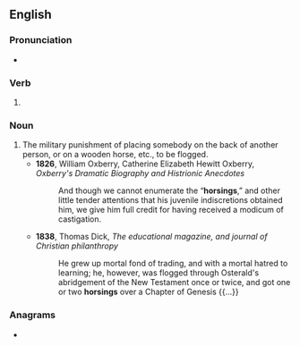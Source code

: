 ==English==

===Pronunciation===
* {{rhymes|ɔː(ɹ)sɪŋ|lang=en}}

===Verb===
{{head|en|present participle}}

# {{present participle of|horse|lang=en|nocat=1}}

===Noun===
{{en-noun}}

# The military punishment of placing somebody on the back of another person, or on a wooden horse, etc., to be flogged.
#* '''1826''', William Oxberry, ‎Catherine Elizabeth Hewitt Oxberry, ''Oxberry's Dramatic Biography and Histrionic Anecdotes''
#*: And though we cannot enumerate the “'''horsings''',” and other little tender attentions that his juvenile indiscretions obtained him, we give him full credit for having received a modicum of castigation.
#* '''1838''', Thomas Dick, ''The educational magazine, and journal of Christian philanthropy''
#*: He grew up mortal fond of trading, and with a mortal hatred to learning; he, however, was flogged through Osterald's abridgement of the New Testament once or twice, and got one or two '''horsings''' over a Chapter of Genesis {{...}}

===Anagrams===
* {{anagrams|en|shoring}}